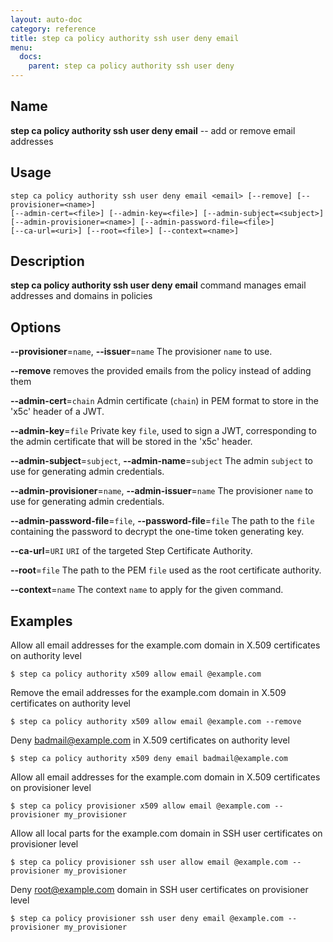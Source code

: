 ```yaml
---
layout: auto-doc
category: reference
title: step ca policy authority ssh user deny email
menu:
  docs:
    parent: step ca policy authority ssh user deny
---
```


## Name
**step ca policy authority ssh user deny email** -- add or remove email addresses

## Usage

```raw
step ca policy authority ssh user deny email <email> [--remove] [--provisioner=<name>]
[--admin-cert=<file>] [--admin-key=<file>] [--admin-subject=<subject>]
[--admin-provisioner=<name>] [--admin-password-file=<file>]
[--ca-url=<uri>] [--root=<file>] [--context=<name>]
```

## Description

**step ca policy authority ssh user deny email** command manages email addresses and domains in policies

## Options


**--provisioner**=`name`, **--issuer**=`name`
The provisioner `name` to use.

**--remove**
removes the provided emails from the policy instead of adding them

**--admin-cert**=`chain`
Admin certificate (`chain`) in PEM format to store in the 'x5c' header of a JWT.

**--admin-key**=`file`
Private key `file`, used to sign a JWT, corresponding to the admin certificate that will
be stored in the 'x5c' header.

**--admin-subject**=`subject`, **--admin-name**=`subject`
The admin `subject` to use for generating admin credentials.

**--admin-provisioner**=`name`, **--admin-issuer**=`name`
The provisioner `name` to use for generating admin credentials.

**--admin-password-file**=`file`, **--password-file**=`file`
The path to the `file` containing the password to decrypt the one-time token
generating key.

**--ca-url**=`URI`
`URI` of the targeted Step Certificate Authority.

**--root**=`file`
The path to the PEM `file` used as the root certificate authority.

**--context**=`name`
The context `name` to apply for the given command.

## Examples

Allow all email addresses for the example.com domain in X.509 certificates on authority level
```shell
$ step ca policy authority x509 allow email @example.com
```

Remove the email addresses for the example.com domain in X.509 certificates on authority level
```shell
$ step ca policy authority x509 allow email @example.com --remove
```

Deny badmail@example.com in X.509 certificates on authority level
```shell
$ step ca policy authority x509 deny email badmail@example.com
```

Allow all email addresses for the example.com domain in X.509 certificates on provisioner level
```shell
$ step ca policy provisioner x509 allow email @example.com --provisioner my_provisioner
```

Allow all local parts for the example.com domain in SSH user certificates on provisioner level
```shell
$ step ca policy provisioner ssh user allow email @example.com --provisioner my_provisioner
```

Deny root@example.com domain in SSH user certificates on provisioner level
```shell
$ step ca policy provisioner ssh user deny email @example.com --provisioner my_provisioner
```

